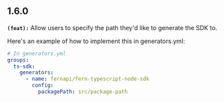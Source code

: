 ## 1.6.0
**`(feat):`** Allow users to specify the path they'd like to generate the SDK to.

Here's an example of how to implement this in generators.yml:
```yml
# In generators.yml
groups:
  ts-sdk:
    generators:
      - name: fernapi/fern-typescript-node-sdk
        config:
          packagePath: src/package-path
```


